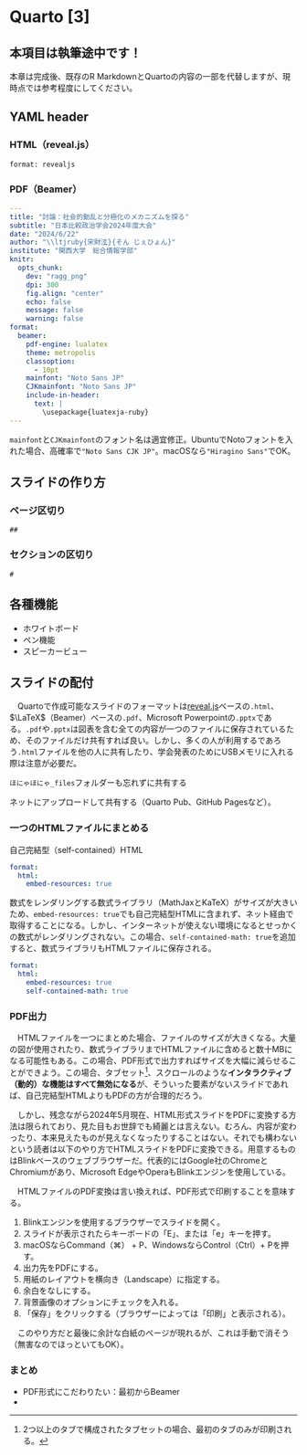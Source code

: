 # Quarto [3]

:::{.callout-important}
## 本項目は執筆途中です！

本章は完成後、既存のR MarkdownとQuartoの内容の一部を代替しますが、現時点では参考程度にしてください。
:::

## YAML header

### HTML（reveal.js）

`format: revealjs`

### PDF（Beamer）

```yaml
---
title: "討論：社会的動乱と分極化のメカニズムを探る"
subtitle: "日本比較政治学会2024年度大会"
date: "2024/6/22"
author: "\\ltjruby{宋財泫}{そん じぇひょん}"
institute: "関西大学　総合情報学部"
knitr: 
  opts_chunk: 
    dev: "ragg_png"
    dpi: 300
    fig.align: "center"
    echo: false
    message: false
    warning: false
format: 
  beamer:
    pdf-engine: lualatex
    theme: metropolis
    classoption:
      - 10pt
    mainfont: "Noto Sans JP"
    CJKmainfont: "Noto Sans JP"
    include-in-header: 
      text: |
        \usepackage{luatexja-ruby}
---
```

`mainfont`と`CJKmainfont`のフォント名は適宜修正。UbuntuでNotoフォントを入れた場合、高確率で`"Noto Sans CJK JP"`。macOSなら`"Hiragino Sans"`でOK。

## スライドの作り方

### ページ区切り

`##`

### セクションの区切り

`#`

## 各種機能

* ホワイトボード
* ペン機能
* スピーカービュー

## スライドの配付

　Quartoで作成可能なスライドのフォーマットは[reveal.js](https://revealjs.com/)ベースの`.html`、$\LaTeX$（Beamer）ベースの`.pdf`、Microsoft Powerpointの`.pptx`である。`.pdf`や`.pptx`は図表を含む全ての内容が一つのファイルに保存されているため、そのファイルだけ共有すれば良い。しかし、多くの人が利用するであろう`.html`ファイルを他の人に共有したり、学会発表のためにUSBメモリに入れる際は注意が必要だ。

`ほにゃほにゃ_files`フォルダーも忘れずに共有する

ネットにアップロードして共有する（Quarto Pub、GitHub Pagesなど）。

### 一つのHTMLファイルにまとめる

自己完結型（self-contained）HTML

```yaml
format:
  html:
    embed-resources: true
```

数式をレンダリングする数式ライブラリ（MathJaxとKaTeX）がサイズが大きいため、`embed-resources: true`でも自己完結型HTMLに含まれず、ネット経由で取得することになる。しかし、インターネットが使えない環境になるとせっかくの数式がレンダリングされない。この場合、`self-contained-math: true`を追加すると、数式ライブラリもHTMLファイルに保存される。

```yaml
format:
  html:
    embed-resources: true
    self-contained-math: true
```

### PDF出力

　HTMLファイルを一つにまとめた場合、ファイルのサイズが大きくなる。大量の図が使用されたり、数式ライブラリまでHTMLファイルに含めると数十MBになる可能性もある。この場合、PDF形式で出力すればサイズを大幅に減らせることができよう。この場合、タブセット[^pdf-tabset]、スクロールのような**インタラクティブ（動的）な機能はすべて無効になる**が、そういった要素がないスライドであれば、自己完結型HTMLよりもPDFの方が合理的だろう。

[^pdf-tabset]: 2つ以上のタブで構成されたタブセットの場合、最初のタブのみが印刷される。

　しかし、残念ながら2024年5月現在、HTML形式スライドをPDFに変換する方法は限られており、見た目もお世辞でも綺麗とは言えない。むろん、内容が変わったり、本来見えたものが見えなくなったりすることはない。それでも構わないという読者は以下のやり方でHTMLスライドをPDFに変換できる。用意するものはBlinkベースのウェブブラウザーだ。代表的にはGoogle社のChromeとChromiumがあり、Microsoft EdgeやOperaもBlinkエンジンを使用している。

　HTMLファイルのPDF変換は言い換えれば、PDF形式で印刷することを意味する。

1. Blinkエンジンを使用するブラウザーでスライドを開く。
2. スライドが表示されたらキーボードの「E」、または「e」キーを押す。
3. macOSならCommand（⌘） + P、WindowsならControl（Ctrl）+ Pを押す。
4. 出力先をPDFにする。
5. 用紙のレイアウトを横向き（Landscape）に指定する。
6. 余白をなしにする。
7. 背景画像のオプションにチェックを入れる。
8. 「保存」をクリックする（ブラウザーによっては「印刷」と表示される）。

　このやり方だと最後に余計な白紙のページが現れるが、これは手動で消そう（無害なのでほっといてもOK）。

### まとめ

* PDF形式にこだわりたい：最初からBeamer
* 